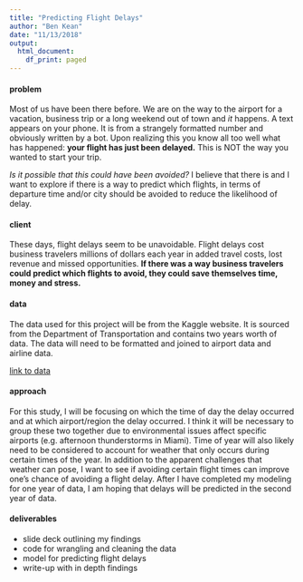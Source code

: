 ```yaml
---
title: "Predicting Flight Delays"
author: "Ben Kean"
date: "11/13/2018"
output:
  html_document:
    df_print: paged
---
```


#### problem
Most of us have been there before. We are on the way to the airport for a vacation, business trip or a long weekend out of town and *it* happens. A text appears on your phone. It is from a strangely formatted number and obviously written by a bot. Upon realizing this you know all too well what has happened: **your flight has just been delayed.** This is NOT the way you wanted to start your trip. 

*Is it possible that this could have been avoided?* I believe that there is and I want to explore if there is a way to predict which flights, in terms of departure time and/or city should be avoided to reduce the likelihood of delay. 

#### client
These days, flight delays seem to be unavoidable. Flight delays cost business travelers millions of dollars each year in added travel costs, lost revenue and missed opportunities. **If there was a way business travelers could predict which flights to avoid, they could save themselves time, money and stress.**

#### data
The data used for this project will be from the Kaggle website. It is sourced from the Department of Transportation and contains two years worth of data. The data will need to be formatted and joined to airport data and airline data. 

[link to data](https://www.kaggle.com/usdot/flight-delays#flights.csv)

#### approach
For this study, I will be focusing on which the time of day the delay occurred and at which airport/region the delay occurred. I think it will be necessary to group these two together due to environmental issues affect specific airports (e.g. afternoon thunderstorms in Miami). Time of year will also likely need to be considered to account for weather that only occurs during certain times of the year. In addition to the apparent challenges that weather can pose, I want to see if avoiding certain flight times can improve one's chance of avoiding a flight delay. After I have completed my modeling for one year of data, I am hoping that delays will be predicted in the second year of data. 

#### deliverables
* slide deck outlining my findings
* code for wrangling and cleaning the data
* model for predicting flight delays
* write-up with in depth findings 

